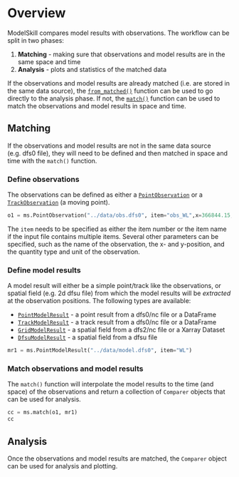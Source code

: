 # Overview

ModelSkill compares model results with observations. The workflow can be split in two phases:

1. **Matching** - making sure that observations and model results are in the same space and time
2. **Analysis** - plots and statistics of the matched data

If the observations and model results are already matched (i.e. are stored in the same data source), 
the [`from_matched()`](`modelskill.from_matched`) function can be used to go directly to the analysis phase. 
If not, the [`match()`](`modelskill.match`) function can be used to match the observations and model results in space and time.


## Matching

If the observations and model results are not in the same data source (e.g. dfs0 file), 
they will need to be defined and then matched in space and time with the `match()` function. 


### Define observations

The observations can be defined as either a [`PointObservation`](`modelskill.PointObservation`) or a [`TrackObservation`](`modelskill.TrackObservation`) (a moving point). 

```python
o1 = ms.PointObservation("../data/obs.dfs0", item="obs_WL",x=366844.15, y=6154291.6)
```

The `item` needs to be specified as either the item number or the item name if the input file contains multiple items. Several other parameters can be specified, such as the name of the observation, the x- and y-position, and the quantity type and unit of the observation. 


### Define model results

A model result will either be a simple point/track like the observations, or spatial field (e.g. 2d dfsu file) from which the model results will be *extracted* at the observation positions. The following types are available:

* [`PointModelResult`](`modelskill.PointModelResult`) - a point result from a dfs0/nc file or a DataFrame
* [`TrackModelResult`](`modelskill.TrackModelResult`) - a track result from a dfs0/nc file or a DataFrame
* [`GridModelResult`](`modelskill.GridModelResult`) - a spatial field from a dfs2/nc file or a Xarray Dataset
* [`DfsuModelResult`](`modelskill.DfsuModelResult`) - a spatial field from a dfsu file

```python
mr1 = ms.PointModelResult("../data/model.dfs0", item="WL")
```

### Match observations and model results

The `match()` function will interpolate the model results to the time (and space) of the observations and return a collection of `Comparer` objects that can be used for analysis. 

```python
cc = ms.match(o1, mr1)
cc
```


## Analysis

Once the observations and model results are matched, the `Comparer` object can be used for analysis and plotting. 

